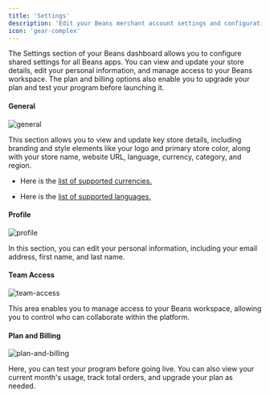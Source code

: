 ```yaml
---
title: 'Settings'
description: 'Edit your Beans merchant account settings and configuration.'
icon: 'gear-complex'
---
```


The Settings section of your Beans dashboard allows you to configure shared settings for all Beans apps.
You can view and update your store details, edit your personal information, and manage access to your Beans workspace.
The plan and billing options also enable you to upgrade your plan and test your program before launching it.

#### General

<Frame>
  <img src="/assets/images/admin/admin-settings/general.webp" alt="general" style={{ borderRadius: '0.5rem' }} />
</Frame>

This section allows you to view and update key store details, including branding and style elements like your logo and
primary store color, along with your store name, website URL, language, currency, category, and region.

- Here is the [list of supported currencies.](https://www.trybeans.com/i18n)

- Here is the [list of supported languages.](https://www.trybeans.com/i18n)

#### Profile

<Frame>
  <img src="/assets/images/admin/admin-settings/profile.webp" alt="profile" style={{ borderRadius: '0.5rem' }} />
</Frame>

In this section, you can edit your personal information, including your email address, first name, and last name.

#### Team Access

<Frame>
  <img
    src="/assets/images/admin/admin-settings/team-access.webp"
    alt="team-access"
    style={{ borderRadius: '0.5rem' }}
  />
</Frame>

This area enables you to manage access to your Beans workspace, allowing you to control who can collaborate within the platform.

#### Plan and Billing

<Frame>
  <img
    src="/assets/images/admin/admin-settings/plan-and-billing.webp"
    alt="plan-and-billing"
    style={{ borderRadius: '0.5rem' }}
  />
</Frame>

Here, you can test your program before going live. You can also view your current month's usage, track total orders, and
upgrade your plan as needed.
